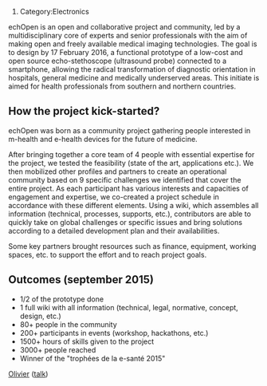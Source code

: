 # Category:Electronics

echOpen is an open and collaborative project and community, led by a multidisciplinary core of experts and senior professionals with the aim of making open and freely available medical imaging technologies. 
The goal is to design by 17 February 2016, a functional prototype of a low-cost and open source echo-stethoscope (ultrasound probe) connected to a smartphone, allowing the radical transformation of diagnostic orientation in hospitals, general medicine and medically underserved areas. This initiate is aimed for health professionals from southern and northern countries. 

== How the project kick-started? ==

echOpen was born as a community project gathering people interested in m-health and e-health devices for the future of medicine.

After bringing together a core team of 4 people with essential expertise for the project, we tested the feasibility (state of the art, applications etc.). We then mobilized other profiles and partners to create an operational community based on 9 specific challenges we identified that cover the entire project. As each participant has various interests and capacities of engagement and expertise, we co-created a project schedule in accordance with these different elements. Using a wiki, which assembles all information (technical, processes, supports, etc.), contributors are able to quickly take on global challenges or specific issues and bring solutions according to a detailed development plan and their availabilities. 

Some key partners brought resources such as finance, equipment, working spaces, etc. to support the effort and to reach project goals.  

== Outcomes (september 2015) ==

* 1/2 of the prototype done
* 1 full wiki with all information (technical, legal, normative, concept, design, etc.)
* 80+ people in the community 
* 200+ participants in events (workshop, hackathons, etc.)
* 1500+ hours of skills given to the project 
* 3000+ people reached 
* Winner of the "trophées de la e-santé 2015" 

[[User:Olivier|Olivier]] ([[User talk:Olivier|talk]])
